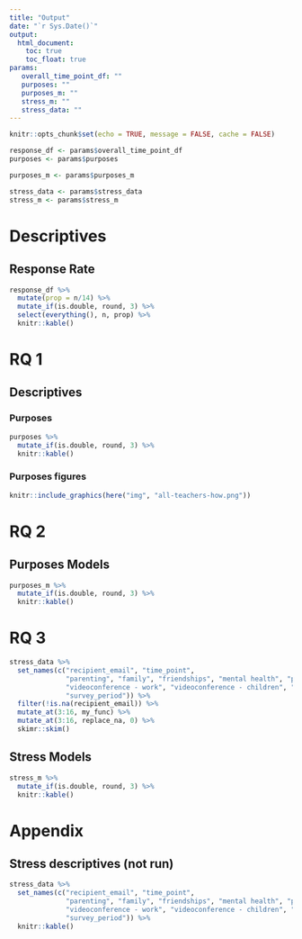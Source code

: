 ```yaml
---
title: "Output"
date: "`r Sys.Date()`"
output:
  html_document:
    toc: true
    toc_float: true
params:
   overall_time_point_df: ""
   purposes: ""
   purposes_m: ""
   stress_m: ""
   stress_data: ""
---
```


```r
knitr::opts_chunk$set(echo = TRUE, message = FALSE, cache = FALSE)

response_df <- params$overall_time_point_df
purposes <- params$purposes

purposes_m <- params$purposes_m

stress_data <- params$stress_data
stress_m <- params$stress_m
```

# Descriptives

## Response Rate

```r
response_df %>% 
  mutate(prop = n/14) %>% 
  mutate_if(is.double, round, 3) %>% 
  select(everything(), n, prop) %>% 
  knitr::kable()
```

# RQ 1

## Descriptives

### Purposes

```r
purposes %>% 
  mutate_if(is.double, round, 3) %>% 
  knitr::kable()
```

### Purposes figures

```r
knitr::include_graphics(here("img", "all-teachers-how.png"))
```

# RQ 2

## Purposes Models

```r
purposes_m %>% 
  mutate_if(is.double, round, 3) %>% 
  knitr::kable()
```

# RQ 3

```r
stress_data %>% 
  set_names(c("recipient_email", "time_point", 
              "parenting", "family", "friendships", "mental health", "physical health", "covid - self", "covid - family", "covid - community",
              "videoconference - work", "videoconference - children", "hardware", "lms", "email", "social media",
              "survey_period")) %>% 
  filter(!is.na(recipient_email)) %>% 
  mutate_at(3:16, my_func) %>% 
  mutate_at(3:16, replace_na, 0) %>% 
  skimr::skim()
```

## Stress Models

```r
stress_m %>% 
  mutate_if(is.double, round, 3) %>% 
  knitr::kable()
```

# Appendix

## Stress descriptives (not run)

```r
stress_data %>% 
  set_names(c("recipient_email", "time_point", 
              "parenting", "family", "friendships", "mental health", "physical health", "covid - self", "covid - family", "covid - community",
              "videoconference - work", "videoconference - children", "hardware", "lms", "email", "social media",
              "survey_period")) %>% 
  knitr::kable()
```